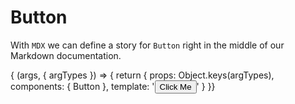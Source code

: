 
<Meta title="Design System/Button" component={Button} />

# Button

With `MDX` we can define a story for `Button` right in the middle of our
Markdown documentation.

<Canvas>
  <Story name="Default" args={{ type: 'Submit' }}>
      { (args, { argTypes }) => {
        return {
          props: Object.keys(argTypes),
          components: { Button },
          template: '<Button :type="type">Click Me</Button>'
        }
      }}
  </Story>
</Canvas>